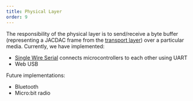 ```yaml
---
title: Physical Layer
order: 9
---
```


The responsibility of the physical layer is to send/receive a byte buffer (representing a JACDAC frame from the [transport layer](../transport-layer)) over a particular media. Currently, we have implemented:

- [Single Wire Serial](./sws) connects microcontrollers to each other using UART
- Web USB

Future implementations:

- Bluetooth
- Micro:bit radio

